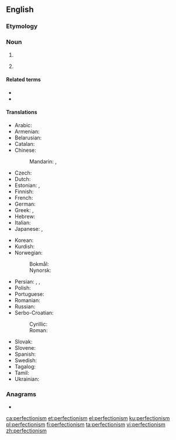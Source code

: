 ==English==
{{wikipedia|dab=perfectionism}}

===Etymology===
{{suffix|en|perfection|ism}}

===Noun===
{{en-noun|~}}

# {{l|en|An unwillingness to settle for anything less than [[perfection]].}}
# {{lb|en|philosophy}} {{l|en|A [[belief]] that [[spiritual]] perfection may be achieved during [[life]], or that it should be [[strive]]n for.}}

====Related terms====
* {{l|en|perfectionist}}
* {{l|en|perfectionistic}}

====Translations====
{{trans-top|a dislike for anything less than perfection}}
* Arabic: {{t|ar|كَمَالِيَّة|f}}
* Armenian: {{t|hy|պերֆեկցիոնիզմ}}
* Belarusian: {{t|be|перфекцыяні́зм|m}}
* Catalan: {{t+|ca|perfeccionisme|m}}
* Chinese:
*: Mandarin: {{t|cmn|完美主義}}, {{t|cmn|完美主义|tr=wánměi zhǔyì}}
* Czech: {{t|cs|perfekcionizmus|m}}
* Dutch: {{t|nl|perfectionisme|n}}
* Estonian: {{t|et|perfektsionism}}, {{t|et|täiuslikkuse taotlus}}
* Finnish: {{t|fi|perfektionismi}}
* French: {{t+|fr|perfectionnisme|m}}
* German: {{t+|de|Perfektionismus|m}}
* Greek: {{t+|el|τελειομανία|f}}, {{t+|el|τελειοθηρία|f}}
* Hebrew: {{t+|he|פֶּרְפֶקְצְיוֹנִיזְם|m|tr=perfektzyónizem}}
* Italian: {{t+|it|perfezionismo|m}}
* Japanese: {{t|ja|完全主義|tr=かんぜんしゅぎ, kanzenshugi}}, {{t|ja|完璧主義|tr=かんぺきしゅぎ, kanpekishugi}}
{{trans-mid}}
* Korean: {{t|ko|완벽주의}}
* Kurdish: {{t+check|ku|tekûzîtî}}
* Norwegian:
*: Bokmål: {{t|nb|perfeksjonism|m}}
*: Nynorsk: {{t|nn|perfeksjonism|m}}
* Persian: {{t|fa|کمال‌طلبی|tr=kamâl-talabi}}, {{t|fa|کمال‌گرایی|tr=kamâl-garâyi}}, {{t|fa|کمالپرستی|tr=kamâl-parasti}}
* Polish: {{t+|pl|perfekcjonizm|m}}
* Portuguese: {{t+|pt|perfeccionismo|m}}
* Romanian: {{t+|ro|perfecționism|n}}
* Russian: {{t+|ru|перфекциони́зм|m}}
* Serbo-Croatian:
*: Cyrillic: {{t|sh|перфекционѝзам|m}}
*: Roman: {{t+|sh|perfekcionìzam|m}}
* Slovak: {{t|sk|perfekcionizmus|m}}
* Slovene: {{t|sl|perfekcionizem|m}}
* Spanish: {{t|es|perfeccionismo|m}}
* Swedish: {{t+|sv|perfektionism|c}}
* Tagalog: {{t|tl|perpeksiyonismo}}
* Tamil: {{t|ta|செம்மைவாதம்}}
* Ukrainian: {{t|uk|перфекціоні́зм|m}}
{{trans-bottom}}

===Anagrams===
* {{l|en|imperfections}}

[[ca:perfectionism]]
[[et:perfectionism]]
[[el:perfectionism]]
[[ku:perfectionism]]
[[pl:perfectionism]]
[[fi:perfectionism]]
[[ta:perfectionism]]
[[vi:perfectionism]]
[[zh:perfectionism]]
